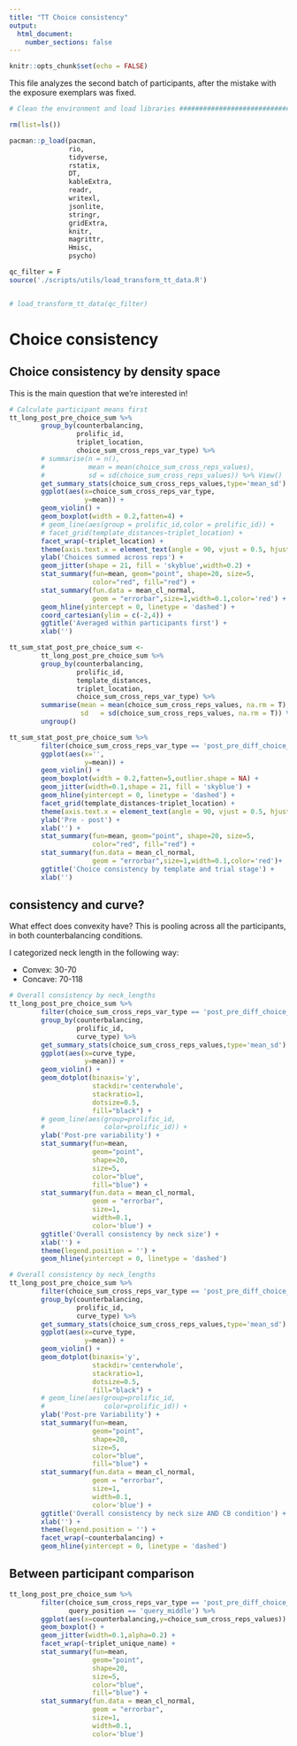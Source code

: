 ```yaml
---
title: "TT Choice consistency"
output:
  html_document:
    number_sections: false
---
```


```r
knitr::opts_chunk$set(echo = FALSE)
```

This file analyzes the second batch of participants, after the mistake with the exposure exemplars was fixed.

```r

# Clean the environment and load libraries ############################

rm(list=ls())

pacman::p_load(pacman,
               rio,
               tidyverse,
               rstatix,
               DT,
               kableExtra,
               readr,
               writexl,
               jsonlite,
               stringr,
               gridExtra,
               knitr,
               magrittr,
               Hmisc,
               psycho)

```

```r
qc_filter = F
source('./scripts/utils/load_transform_tt_data.R')


# load_transform_tt_data(qc_filter)

```


# Choice consistency

## Choice consistency by density space

This is the main question that we're interested in! 

```r

# Calculate participant means first
tt_long_post_pre_choice_sum %>%
        group_by(counterbalancing,
                 prolific_id,
                 triplet_location,
                 choice_sum_cross_reps_var_type) %>%
        # summarise(n = n(),
        #           mean = mean(choice_sum_cross_reps_values),
        #           sd = sd(choice_sum_cross_reps_values)) %>% View()
        get_summary_stats(choice_sum_cross_reps_values,type='mean_sd') %>% 
        ggplot(aes(x=choice_sum_cross_reps_var_type,
                   y=mean)) +
        geom_violin() +
        geom_boxplot(width = 0.2,fatten=4) +
        # geom_line(aes(group = prolific_id,color = prolific_id)) +
        # facet_grid(template_distances~triplet_location) +
        facet_wrap(~triplet_location) +
        theme(axis.text.x = element_text(angle = 90, vjust = 0.5, hjust=1)) + 
        ylab('Choices summed across reps') + 
        geom_jitter(shape = 21, fill = 'skyblue',width=0.2) + 
        stat_summary(fun=mean, geom="point", shape=20, size=5, 
                     color="red", fill="red") + 
        stat_summary(fun.data = mean_cl_normal,
                     geom = "errorbar",size=1,width=0.1,color='red') +
        geom_hline(yintercept = 0, linetype = 'dashed') +
        coord_cartesian(ylim = c(-2,4)) +
        ggtitle('Averaged within participants first') + 
        xlab('')

```

```r

tt_sum_stat_post_pre_choice_sum <- 
        tt_long_post_pre_choice_sum %>%
        group_by(counterbalancing,
                 prolific_id,
                 template_distances,
                 triplet_location,
                 choice_sum_cross_reps_var_type) %>%
        summarise(mean = mean(choice_sum_cross_reps_values, na.rm = T),
                  sd   = sd(choice_sum_cross_reps_values, na.rm = T)) %>%
        ungroup()

```

```r
tt_sum_stat_post_pre_choice_sum %>%
        filter(choice_sum_cross_reps_var_type == 'post_pre_diff_choice_sum_cross_reps') %>%
        ggplot(aes(x='',
                   y=mean)) +
        geom_violin() +
        geom_boxplot(width = 0.2,fatten=5,outlier.shape = NA) +
        geom_jitter(width=0.1,shape = 21, fill = 'skyblue') +
        geom_hline(yintercept = 0, linetype = 'dashed') +
        facet_grid(template_distances~triplet_location) +
        theme(axis.text.x = element_text(angle = 90, vjust = 0.5, hjust=1)) +
        ylab('Pre - post') + 
        xlab('') +
        stat_summary(fun=mean, geom="point", shape=20, size=5, 
                     color="red", fill="red") + 
        stat_summary(fun.data = mean_cl_normal,
                     geom = "errorbar",size=1,width=0.1,color='red')+ 
        ggtitle('Choice consistency by template and trial stage') + 
        xlab('')


```

## consistency and curve?

What effect does convexity have? This is pooling across all the participants, in both counterbalancing conditions.


I categorized neck length in the following way:

- Convex: 30-70
- Concave: 70-118

``` r
# Overall consistency by neck_lengths
tt_long_post_pre_choice_sum %>%
        filter(choice_sum_cross_reps_var_type == 'post_pre_diff_choice_sum_cross_reps') %>% 
        group_by(counterbalancing,
                 prolific_id,
                 curve_type) %>%
        get_summary_stats(choice_sum_cross_reps_values,type='mean_sd') %>% 
        ggplot(aes(x=curve_type,
                   y=mean)) + 
        geom_violin() +
        geom_dotplot(binaxis='y',
                     stackdir='centerwhole',
                     stackratio=1, 
                     dotsize=0.5, 
                     fill="black") + 
        # geom_line(aes(group=prolific_id,
        #               color=prolific_id)) +
        ylab('Post-pre variability') + 
        stat_summary(fun=mean, 
                     geom="point",
                     shape=20, 
                     size=5, 
                     color="blue",
                     fill="blue") + 
        stat_summary(fun.data = mean_cl_normal,
                     geom = "errorbar",
                     size=1,
                     width=0.1,
                     color='blue') + 
        ggtitle('Overall consistency by neck size') + 
        xlab('') + 
        theme(legend.position = '') +
        geom_hline(yintercept = 0, linetype = 'dashed')

# Overall consistency by neck_lengths
tt_long_post_pre_choice_sum %>%
        filter(choice_sum_cross_reps_var_type == 'post_pre_diff_choice_sum_cross_reps') %>% 
        group_by(counterbalancing,
                 prolific_id,
                 curve_type) %>%
        get_summary_stats(choice_sum_cross_reps_values,type='mean_sd') %>% 
        ggplot(aes(x=curve_type,
                   y=mean)) + 
        geom_violin() +
        geom_dotplot(binaxis='y',
                     stackdir='centerwhole',
                     stackratio=1, 
                     dotsize=0.5, 
                     fill="black") + 
        # geom_line(aes(group=prolific_id,
        #               color=prolific_id)) +
        ylab('Post-pre Variability') + 
        stat_summary(fun=mean, 
                     geom="point",
                     shape=20, 
                     size=5, 
                     color="blue",
                     fill="blue") + 
        stat_summary(fun.data = mean_cl_normal,
                     geom = "errorbar",
                     size=1,
                     width=0.1,
                     color='blue') + 
        ggtitle('Overall consistency by neck size AND CB condition') + 
        xlab('') + 
        theme(legend.position = '') +
        facet_wrap(~counterbalancing) +
        geom_hline(yintercept = 0, linetype = 'dashed')


```


## Between participant comparison

```r

tt_long_post_pre_choice_sum %>%
        filter(choice_sum_cross_reps_var_type == 'post_pre_diff_choice_sum_cross_reps',
               query_position == 'query_middle') %>%
        ggplot(aes(x=counterbalancing,y=choice_sum_cross_reps_values)) +
        geom_boxplot() +
        geom_jitter(width=0.1,alpha=0.2) + 
        facet_wrap(~triplet_unique_name) +
        stat_summary(fun=mean, 
                     geom="point",
                     shape=20, 
                     size=5, 
                     color="blue",
                     fill="blue") + 
        stat_summary(fun.data = mean_cl_normal,
                     geom = "errorbar",
                     size=1,
                     width=0.1,
                     color='blue')        



```

